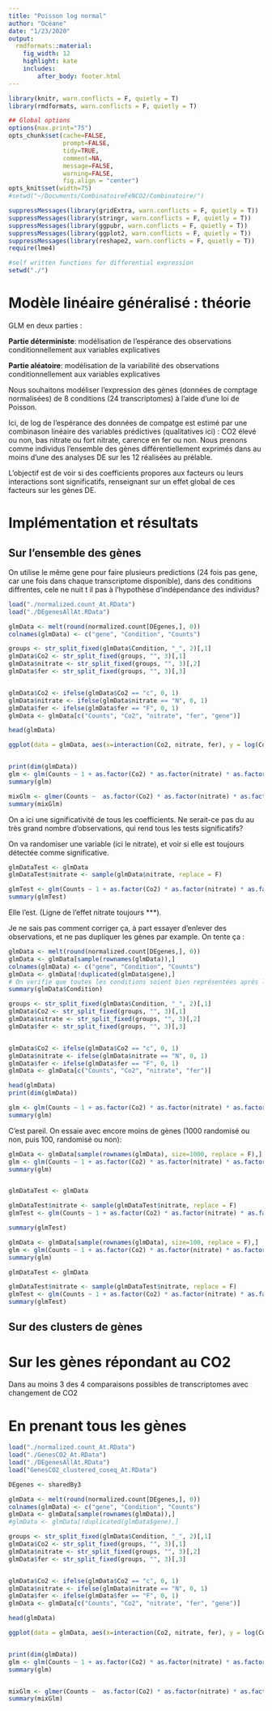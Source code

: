 ---
title: "Poisson log normal"
author: "Océane"
date: "1/23/2020"
output: 
  rmdformats::material:
    fig_width: 12
    highlight: kate
    includes:
        after_body: footer.html
---

```{r setup, include=FALSE}
library(knitr, warn.conflicts = F, quietly = T)
library(rmdformats, warn.conflicts = F, quietly = T)

## Global options
options(max.print="75")
opts_chunk$set(cache=FALSE,
               prompt=FALSE,
               tidy=TRUE,
               comment=NA,
               message=FALSE,
               warning=FALSE,
               fig.align = "center")
opts_knit$set(width=75)
#setwd("~/Documents/CombinatoireFeNCO2/Combinatoire/")

suppressMessages(library(gridExtra, warn.conflicts = F, quietly = T))
suppressMessages(library(stringr, warn.conflicts = F, quietly = T))
suppressMessages(library(ggpubr, warn.conflicts = F, quietly = T))
suppressMessages(library(ggplot2, warn.conflicts = F, quietly = T))
suppressMessages(library(reshape2, warn.conflicts = F, quietly = T))
require(lme4)

#self written functions for differential expression
setwd("./")
```



# Modèle linéaire généralisé : théorie

GLM en deux parties : 

**Partie déterministe**: modélisation de l’espérance des observations conditionnellement aux variables explicatives 

**Partie aléatoire**: modélisation de la variabilité des observations conditionnellement aux variables explicatives 


Nous souhaitons modéliser l'expression des gènes (données de comptage normalisées) de 8 conditions (24 transcriptomes) à l'aide d'une loi de Poisson.

Ici, de log de l'espérance des données de compatge est estimé par une combinason linéaire des variables prédictives (qualitatives ici) : CO2 élevé ou non, bas nitrate ou fort nitrate, carence en fer ou non. Nous prenons comme individus l'ensemble des gènes différentiellement exprimés dans au moins d'une des analyses DE sur les 12 réalisées au prélable.

L'objectif est de voir si des coefficients propores aux facteurs ou leurs interactions sont significatifs, renseignant sur un effet global de ces facteurs sur les gènes DE.

# Implémentation et résultats

## Sur l'ensemble des gènes

On utilise le même gene pour faire plusieurs predictions (24 fois pas gene, car une fois dans chaque transcriptome disponible), dans des conditions diffrentes, cele ne nuit t il pas à l'hypothèse d'indépendance des individus?

```{r all}
load("./normalized.count_At.RData")
load("./DEgenesAllAt.RData")

glmData <- melt(round(normalized.count[DEgenes,], 0))
colnames(glmData) <- c("gene", "Condition", "Counts")

groups <- str_split_fixed(glmData$Condition, "_", 2)[,1]
glmData$Co2 <- str_split_fixed(groups, "", 3)[,1]
glmData$nitrate <- str_split_fixed(groups, "", 3)[,2]
glmData$fer <- str_split_fixed(groups, "", 3)[,3]


glmData$Co2 <- ifelse(glmData$Co2 == "c", 0, 1)
glmData$nitrate <- ifelse(glmData$nitrate == "N", 0, 1)
glmData$fer <- ifelse(glmData$fer == "F", 0, 1)
glmData <- glmData[c("Counts", "Co2", "nitrate", "fer", "gene")]

head(glmData)

ggplot(data = glmData, aes(x=interaction(Co2, nitrate, fer), y = log(Counts), color = interaction(Co2, nitrate, fer))) + geom_boxplot(alpha = 0.4)


print(dim(glmData))
glm <- glm(Counts ~ 1 + as.factor(Co2) * as.factor(nitrate) * as.factor(fer), family = poisson(link="log"), data = glmData)
summary(glm)

mixGlm <- glmer(Counts ~  as.factor(Co2) * as.factor(nitrate) * as.factor(fer) + (1 | gene), data = glmData, family = poisson(link="log"))
summary(mixGlm)
```


On a ici une significativité de tous les coefficients.
Ne serait-ce pas du au très grand nombre d'observations, qui rend tous les tests significatifs?

On va randomiser une variable (ici le nitrate), et voir si elle est toujours détectée comme significative.

```{r rand}
glmDataTest <- glmData
glmDataTest$nitrate <- sample(glmData$nitrate, replace = F)

glmTest <- glm(Counts ~ 1 + as.factor(Co2) * as.factor(nitrate) * as.factor(fer), family = poisson(link="log"), data = glmDataTest)
summary(glmTest)
```

Elle l'est. (Ligne de l'effet nitrate toujours ***). 

Je ne sais pas comment corriger ça, à part essayer d'enlever des observations, et ne pas dupliquer les gènes par example. On tente ça : 

```{r reduction}

glmData <- melt(round(normalized.count[DEgenes,], 0))
glmData <- glmData[sample(rownames(glmData)),]
colnames(glmData) <- c("gene", "Condition", "Counts")
glmData <- glmData[!duplicated(glmData$gene),]
# On verifie que toutes les conditions soient bien représentées après le nouvel échantillonnage
summary(glmData$Condition)

groups <- str_split_fixed(glmData$Condition, "_", 2)[,1]
glmData$Co2 <- str_split_fixed(groups, "", 3)[,1]
glmData$nitrate <- str_split_fixed(groups, "", 3)[,2]
glmData$fer <- str_split_fixed(groups, "", 3)[,3]


glmData$Co2 <- ifelse(glmData$Co2 == "c", 0, 1)
glmData$nitrate <- ifelse(glmData$nitrate == "N", 0, 1)
glmData$fer <- ifelse(glmData$fer == "F", 0, 1)
glmData <- glmData[c("Counts", "Co2", "nitrate", "fer")]

head(glmData)
print(dim(glmData))

glm <- glm(Counts ~ 1 + as.factor(Co2) * as.factor(nitrate) * as.factor(fer), family = poisson(link="log"), data = glmData)
summary(glm)
```

C'est pareil.
On essaie avec encore moins de gènes (1000 randomisé ou non, puis 100, randomisé ou non): 

```{r reduction2}

glmData <- glmData[sample(rownames(glmData), size=1000, replace = F),]
glm <- glm(Counts ~ 1 + as.factor(Co2) * as.factor(nitrate) * as.factor(fer), family = poisson(link="log"), data = glmData)
summary(glm)


glmDataTest <- glmData

glmDataTest$nitrate <- sample(glmDataTest$nitrate, replace = F)
glmTest <- glm(Counts ~ 1 + as.factor(Co2) * as.factor(nitrate) * as.factor(fer), family = poisson(link="log"), data = glmDataTest)

summary(glmTest)

glmData <- glmData[sample(rownames(glmData), size=100, replace = F),]
glm <- glm(Counts ~ 1 + as.factor(Co2) * as.factor(nitrate) * as.factor(fer), family = poisson(link="log"), data = glmData)
summary(glm)

glmDataTest <- glmData

glmDataTest$nitrate <- sample(glmDataTest$nitrate, replace = F)
glmTest <- glm(Counts ~ 1 + as.factor(Co2) * as.factor(nitrate) * as.factor(fer), family = poisson(link="log"), data = glmDataTest)
summary(glmTest)
```


## Sur des clusters de gènes

# Sur les gènes répondant au CO2

Dans au moins 3 des 4 comparaisons possibles de transcriptomes avec changement de CO2

# En prenant tous les gènes

```{r co2}
load("./normalized.count_At.RData")
load("./GenesCO2_At.RData")
load("./DEgenesAllAt.RData")
load("GenesCO2_clustered_coseq_At.RData")

DEgenes <- sharedBy3

glmData <- melt(round(normalized.count[DEgenes,], 0))
colnames(glmData) <- c("gene", "Condition", "Counts")
glmData <- glmData[sample(rownames(glmData)),]
#glmData <- glmData[!duplicated(glmData$gene),]

groups <- str_split_fixed(glmData$Condition, "_", 2)[,1]
glmData$Co2 <- str_split_fixed(groups, "", 3)[,1]
glmData$nitrate <- str_split_fixed(groups, "", 3)[,2]
glmData$fer <- str_split_fixed(groups, "", 3)[,3]


glmData$Co2 <- ifelse(glmData$Co2 == "c", 0, 1)
glmData$nitrate <- ifelse(glmData$nitrate == "N", 0, 1)
glmData$fer <- ifelse(glmData$fer == "F", 0, 1)
glmData <- glmData[c("Counts", "Co2", "nitrate", "fer", "gene")]

head(glmData)

ggplot(data = glmData, aes(x=interaction(Co2, nitrate, fer), y = log(Counts), color = interaction(Co2, nitrate, fer))) + geom_boxplot(alpha = 0.4)


print(dim(glmData))
glm <- glm(Counts ~ 1 + as.factor(Co2) * as.factor(nitrate) * as.factor(fer), family = poisson(link="log"), data = glmData)
summary(glm)


mixGlm <- glmer(Counts ~  as.factor(Co2) * as.factor(nitrate) * as.factor(fer) + (1 | gene), data = glmData, family = poisson(link="log"))
summary(mixGlm)
```